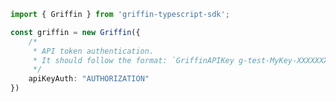 ```typescript index.ts
import { Griffin } from 'griffin-typescript-sdk';

const griffin = new Griffin({
    /*
     * API token authentication.
     * It should follow the format: `GriffinAPIKey g-test-MyKey-XXXXXXX`
     */
    apiKeyAuth: "AUTHORIZATION"
})
```